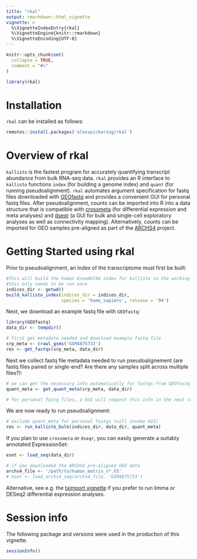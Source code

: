 ```yaml
---
title: "rkal"
output: rmarkdown::html_vignette
vignette: >
  %\VignetteIndexEntry{rkal}
  %\VignetteEngine{knitr::rmarkdown}
  %\VignetteEncoding{UTF-8}
---
```


```r
knitr::opts_chunk$set(
  collapse = TRUE,
  comment = "#>"
)
```

```r
library(rkal)
```


# Installation

`rkal` can be installed as follows:

```r
remotes::install.packages('alexvpickering/rkal')
```

# Overview of rkal

`kallisto` is the fastest program for accurately quantifying transcript 
abundance from bulk RNA-seq data. `rkal` provides an R interface to `kallisto` 
functions `index` (for building
a genome index) and `quant` (for running pseudoalignment). `rkal` automates 
argument specification for fastq files downloaded with [GEOfastq](https://github.com/alexvpickering/GEOfastq)
 and provides a convenient GUI for personal fastq files. After pseudoalignment,
counts can be imported into R into a data structure that is compatible with
[crossmeta](https://github.com/alexvpickering/crossmeta) (for differential
expression and meta analyses) and 
[dseqr](https://github.com/hms-dbmi/dseqr) (a GUI for bulk and single-cell
exploratory analyses as well as connectivity mapping).
Alternatively, counts can be imported for GEO samples pre-aligned as part of the
[ARCHS4](https://maayanlab.cloud/archs4/download.html) project.

# Getting Started using rkal

Prior to pseudoalignment, an index of the transcriptome must first be built:


```r
#This will build the human Ensembl94 index for kallisto in the working directory
#this only needs to be run once
indices_dir <- getwd()
build_kallisto_index(indices_dir = indices_dir,
                     species = 'homo_sapiens', release = '94')
```

Next, we download an example fastq file with `GEOfastq`:

```r
library(GEOfastq)
data_dir <- tempdir()

# first get metadata needed and download example fastq file
srp_meta <- crawl_gsms('GSM4875733')
res <- get_fastqs(srp_meta, data_dir)
```

Next we collect fastq file metadata needed to run pseudoalignement (are fastq 
files paired or single-end? Are there any samples split across multiple files?):

```r
# we can get the necessary info automatically for fastqs from GEOfastq
quant_meta <- get_quant_meta(srp_meta, data_dir)

# for personal fastq files, a GUI will request this info in the next step

```


We are now ready to run pseudoalignment:

```r
# exclude quant_meta for personal fastqs (will invoke GUI)
res <- run_kallisto_bulk(indices_dir, data_dir, quant_meta)
```
If you plan to use `crossmeta` or `dseqr`, you can easily generate a suitably
annotated ExpressionSet:

```r
eset <- load_seq(data_dir)

# if you downloaded the ARCHS4 pre-aligned GEO data
archs4_file <- '/path/to/human_matrix_v*.h5'
# eset <- load_archs4_seq(archs4_file, 'GSM4875733')
```
Alternative, see e.g. the [tximport vignette](https://bioconductor.org/packages/release/bioc/vignettes/tximport/inst/doc/tximport.html)
if you prefer to run limma or DESeq2 differential expression analyses.

# Session info

The following package and versions were used in the production of this vignette.

```r
sessionInfo()
```


 
